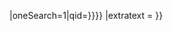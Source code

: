 {{Sister-inline
|project = commons
|list = {{{list|}}}
|links = {{#if:{{{links|}}}|{{{links|}}}|<!--
      -->{{#invoke:Commons link|getGalleryAndCategory|{{{1|}}}|{{{2|}}}|linktext={{{linktext|{{PAGENAMEBASE}}}}}|oneSearch=1|qid={{{qid|}}}}}}}
|extratext = {{{extratext|}}}
}}<noinclude>
{{Documentation}}
</noinclude>